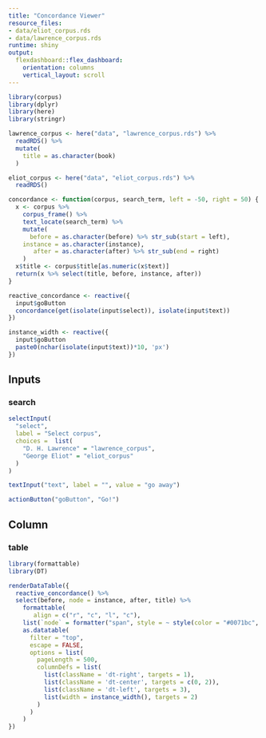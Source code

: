 ```yaml
---
title: "Concordance Viewer"
resource_files:
- data/eliot_corpus.rds
- data/lawrence_corpus.rds
runtime: shiny
output:
  flexdashboard::flex_dashboard:
    orientation: columns
    vertical_layout: scroll
---
```


```r
library(corpus)
library(dplyr)
library(here)
library(stringr)

lawrence_corpus <- here("data", "lawrence_corpus.rds") %>%
  readRDS() %>%
  mutate(
    title = as.character(book)
  )

eliot_corpus <- here("data", "eliot_corpus.rds") %>% 
  readRDS()

concordance <- function(corpus, search_term, left = -50, right = 50) {
  x <- corpus %>%
    corpus_frame() %>%
    text_locate(search_term) %>%
    mutate(
      before = as.character(before) %>% str_sub(start = left),
    instance = as.character(instance),
       after = as.character(after) %>% str_sub(end = right)
    )
  x$title <- corpus$title[as.numeric(x$text)]
  return(x %>% select(title, before, instance, after))
}

reactive_concordance <- reactive({
  input$goButton
  concordance(get(isolate(input$select)), isolate(input$text))
})

instance_width <- reactive({
  input$goButton
  paste0(nchar(isolate(input$text))*10, 'px')
})
```

## Inputs {.sidebar}

### search

```r
selectInput(
  "select",
  label = "Select corpus", 
  choices =  list(
    "D. H. Lawrence" = "lawrence_corpus",
    "George Eliot" = "eliot_corpus"
  )
)
```

```r
textInput("text", label = "", value = "go away")
```

```r
actionButton("goButton", "Go!")
```

## Column {data-width=900}

### table

```r
library(formattable)
library(DT)

renderDataTable({
  reactive_concordance() %>%
  select(before, node = instance, after, title) %>%
    formattable(
       align = c("r", "c", "l", "c"),
    list(`node` = formatter("span", style = ~ style(color = "#0071bc", font.weight = "bold")))) %>%
    as.datatable(
      filter = "top",
      escape = FALSE,
      options = list(
        pageLength = 500,
        columnDefs = list(
          list(className = 'dt-right', targets = 1),
          list(className = 'dt-center', targets = c(0, 2)),
          list(className = 'dt-left', targets = 3),
          list(width = instance_width(), targets = 2)
        )
      )
    )
})
```

